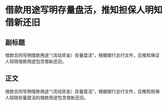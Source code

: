 # 借款用途写明存量盘活，推知担保人明知借新还旧
## 副标题
借款合同写明借款用途“（流动资金）存量盘活”，根据银行总行文件，应推知保证人知晓借款用途包含借新还旧。
## 正文
借款合同写明借款用途“（流动资金）存量盘活”，根据银行总行文件，应推知担保人知晓存量盘活的借款用途包含借新还旧。